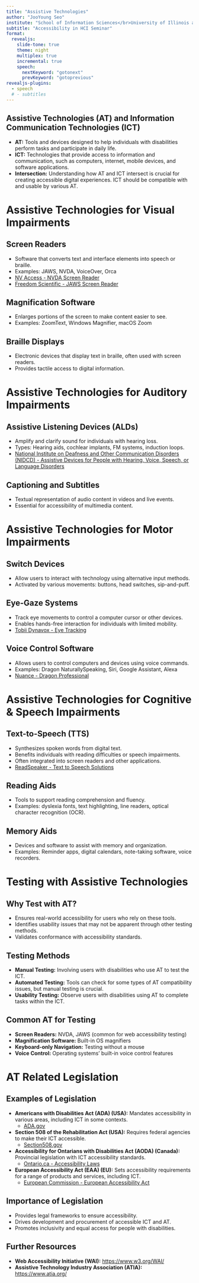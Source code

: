 ```yaml
---
title: "Assistive Technologies"
author: "JooYoung Seo"
institute: "School of Information Sciences</br>University of Illinois at Urbana-Champaign"
subtitle: "Accessibility in HCI Seminar"
format:
  revealjs:
    slide-tone: true
    theme: night
    multiplex: true
    incremental: true
    speech:
      nextKeyword: "gotonext"
      prevKeyword: "gotoprevious"
revealjs-plugins:
  - speech
  # - subtitles
---
```


## Assistive Technologies (AT) and Information Communication Technologies (ICT)

*   **AT:** Tools and devices designed to help individuals with disabilities perform tasks and participate in daily life.
*   **ICT:** Technologies that provide access to information and communication, such as computers, internet, mobile devices, and software applications.
*   **Intersection:**  Understanding how AT and ICT intersect is crucial for creating accessible digital experiences. ICT should be compatible with and usable by various AT.

# Assistive Technologies for Visual Impairments

## Screen Readers

*   Software that converts text and interface elements into speech or braille.
*   Examples: JAWS, NVDA, VoiceOver, Orca
*   [NV Access - NVDA Screen Reader](https://www.nvaccess.org/)
*   [Freedom Scientific - JAWS Screen Reader](https://www.freedomscientific.com/training/jaws/)

## Magnification Software

*   Enlarges portions of the screen to make content easier to see.
*   Examples: ZoomText, Windows Magnifier, macOS Zoom

## Braille Displays

*   Electronic devices that display text in braille, often used with screen readers.
*   Provides tactile access to digital information.


# Assistive Technologies for Auditory Impairments

## Assistive Listening Devices (ALDs)

*   Amplify and clarify sound for individuals with hearing loss.
*   Types: Hearing aids, cochlear implants, FM systems, induction loops.
*   [National Institute on Deafness and Other Communication Disorders (NIDCD) - Assistive Devices for People with Hearing, Voice, Speech, or Language Disorders](https://www.nidcd.nih.gov/health/assistive-devices-people-hearing-voice-speech-or-language-disorders)

## Captioning and Subtitles

*   Textual representation of audio content in videos and live events.
*   Essential for accessibility of multimedia content.

# Assistive Technologies for Motor Impairments

## Switch Devices

*   Allow users to interact with technology using alternative input methods.
*   Activated by various movements: buttons, head switches, sip-and-puff.

## Eye-Gaze Systems

*   Track eye movements to control a computer cursor or other devices.
*   Enables hands-free interaction for individuals with limited mobility.
*   [Tobii Dynavox - Eye Tracking](https://us.tobiidynavox.com/pages/what-is-eye-tracking)

## Voice Control Software

*   Allows users to control computers and devices using voice commands.
*   Examples: Dragon NaturallySpeaking, Siri, Google Assistant, Alexa
*   [Nuance - Dragon Professional](https://shop.nuance.com/store/nuanceus/en_US/cat/categorySkuCatalog/CategoryID.69439800)


# Assistive Technologies for Cognitive & Speech Impairments

## Text-to-Speech (TTS)

*   Synthesizes spoken words from digital text.
*   Benefits individuals with reading difficulties or speech impairments.
*   Often integrated into screen readers and other applications.
*   [ReadSpeaker - Text to Speech Solutions](https://www.readspeaker.com/)

## Reading Aids

*   Tools to support reading comprehension and fluency.
*   Examples:  dyslexia fonts, text highlighting, line readers, optical character recognition (OCR).

## Memory Aids

*   Devices and software to assist with memory and organization.
*   Examples:  Reminder apps, digital calendars, note-taking software, voice recorders.

# Testing with Assistive Technologies

## Why Test with AT?

*   Ensures real-world accessibility for users who rely on these tools.
*   Identifies usability issues that may not be apparent through other testing methods.
*   Validates conformance with accessibility standards.

##  Testing Methods

*   **Manual Testing:**  Involving users with disabilities who use AT to test the ICT.
*   **Automated Testing:**  Tools can check for some types of AT compatibility issues, but manual testing is crucial.
*   **Usability Testing:** Observe users with disabilities using AT to complete tasks within the ICT.

##  Common AT for Testing

*   **Screen Readers:**  NVDA, JAWS (common for web accessibility testing)
*   **Magnification Software:**  Built-in OS magnifiers
*   **Keyboard-only Navigation:** Testing without a mouse
*   **Voice Control:** Operating systems' built-in voice control features

# AT Related Legislation

##  Examples of Legislation

*   **Americans with Disabilities Act (ADA) (USA):** Mandates accessibility in various areas, including ICT in some contexts.
    *   [ADA.gov](https://www.ada.gov/)
*   **Section 508 of the Rehabilitation Act (USA):** Requires federal agencies to make their ICT accessible.
    *   [Section508.gov](https://www.section508.gov/)
*   **Accessibility for Ontarians with Disabilities Act (AODA) (Canada):**  Provincial legislation with ICT accessibility standards.
    *   [Ontario.ca - Accessibility Laws](https://www.ontario.ca/page/accessibility-laws)
*   **European Accessibility Act (EAA) (EU):**  Sets accessibility requirements for a range of products and services, including ICT.
    *   [European Commission - European Accessibility Act](https://ec.europa.eu/social/main.jsp?catId=1202)

##  Importance of Legislation

*   Provides legal frameworks to ensure accessibility.
*   Drives development and procurement of accessible ICT and AT.
*   Promotes inclusivity and equal access for people with disabilities.

##  Further Resources

*   **Web Accessibility Initiative (WAI):** [https://www.w3.org/WAI/](https://www.w3.org/WAI/)
*   **Assistive Technology Industry Association (ATIA):** [https://www.atia.org/](https://www.atia.org/)
